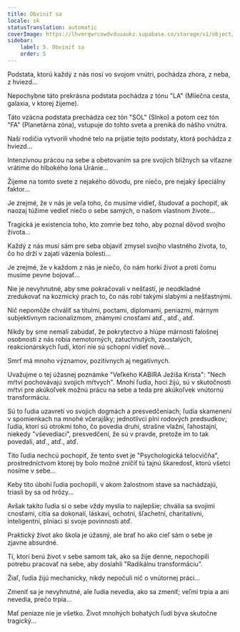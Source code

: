 ```yaml
---
title: Obviniť sa
locale: sk
statusTranslation: automatic
coverImage: https://lhvmrqwrcowdvduuaukz.supabase.co/storage/v1/object/public/strapi-uploads/small_cover-tratado-de-psicologia-revolucionaria.webp-5e15e1cec4e0ebebcde5d7fc7565d8fd.webp
sidebar:
    label: 5. Obviniť sa
    order: 5
---
```

Podstata, ktorú každý z nás nosí vo svojom vnútri, pochádza zhora, z neba, z hviezd...

Nepochybne táto prekrásna podstata pochádza z tónu "LA" (Mliečna cesta, galaxia, v ktorej žijeme).

Táto vzácna podstata prechádza cez tón "SOL" (Slnko) a potom cez tón "FA" (Planetárna zóna), vstupuje do tohto sveta a preniká do nášho vnútra.

Naši rodičia vytvorili vhodné telo na prijatie tejto podstaty, ktorá pochádza z hviezd...

Intenzívnou prácou na sebe a obetovaním sa pre svojich blížnych sa víťazne vrátime do hlbokého lona Uránie...

Žijeme na tomto svete z nejakého dôvodu, pre niečo, pre nejaký špeciálny faktor...

Je zrejmé, že v nás je veľa toho, čo musíme vidieť, študovať a pochopiť, ak naozaj túžime vedieť niečo o sebe samých, o našom vlastnom živote...

Tragická je existencia toho, kto zomrie bez toho, aby poznal dôvod svojho života...

Každý z nás musí sám pre seba objaviť zmysel svojho vlastného života, to, čo ho drží v zajatí väzenia bolesti...

Je zrejmé, že v každom z nás je niečo, čo nám horkí život a proti čomu musíme pevne bojovať...

Nie je nevyhnutné, aby sme pokračovali v nešťastí, je neodkladné zredukovať na kozmický prach to, čo nás robí takými slabými a nešťastnými.

Nič nepomôže chváliť sa titulmi, poctami, diplomami, peniazmi, márnym subjektívnym racionalizmom, známymi cnosťami atď., atď., atď.

Nikdy by sme nemali zabúdať, že pokrytectvo a hlúpe márnosti falošnej osobnosti z nás robia nemotorných, zatuchnutých, zaostalých, reakcionárskych ľudí, ktorí nie sú schopní vidieť nové...

Smrť má mnoho významov, pozitívnych aj negatívnych.

Uvažujme o tej úžasnej poznámke "Veľkého KABIRA Ježiša Krista": "Nech mŕtvi pochovávajú svojich mŕtvych". Mnohí ľudia, hoci žijú, sú v skutočnosti mŕtvi pre akúkoľvek možnú prácu na sebe a teda pre akúkoľvek vnútornú transformáciu.

Sú to ľudia uzavretí vo svojich dogmách a presvedčeniach; ľudia skamenení v spomienkach na mnohé včerajšky; jednotlivci plní rodových predsudkov; ľudia, ktorí sú otrokmi toho, čo povedia druhí, strašne vlažní, ľahostajní, niekedy "vševediaci", presvedčení, že sú v pravde, pretože im to tak povedali, atď., atď., atď.

Títo ľudia nechcú pochopiť, že tento svet je "Psychologická telocvičňa", prostredníctvom ktorej by bolo možné zničiť tú tajnú škaredosť, ktorú všetci nosíme v sebe...

Keby títo úbohí ľudia pochopili, v akom žalostnom stave sa nachádzajú, triasli by sa od hrôzy...

Avšak takíto ľudia si o sebe vždy myslia to najlepšie; chvália sa svojimi cnosťami, cítia sa dokonalí, láskaví, ochotní, šľachetní, charitatívni, inteligentní, plniaci si svoje povinnosti atď.

Praktický život ako škola je úžasný, ale brať ho ako cieľ sám o sebe je zjavne absurdné.

Tí, ktorí berú život v sebe samom tak, ako sa žije denne, nepochopili potrebu pracovať na sebe, aby dosiahli "Radikálnu transformáciu".

Žiaľ, ľudia žijú mechanicky, nikdy nepočuli nič o vnútornej práci...

Zmeniť sa je nevyhnutné, ale ľudia nevedia, ako sa zmeniť; veľmi trpia a ani nevedia, prečo trpia...

Mať peniaze nie je všetko. Život mnohých bohatých ľudí býva skutočne tragický...

